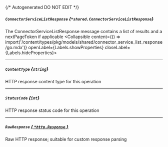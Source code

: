 {/* Autogenerated DO NOT EDIT  */}

##### `ConnectorServiceListResponse` *{`*shared.ConnectorServiceListResponse`}*
The ConnectorServiceListResponse message contains a list of results and a nextPageToken if applicable
<Collapsible content={() => import('/content/types/pkg/models/shared/connector_service_list_response/go.mdx')} openLabel={Labels.showProperties} closeLabel={Labels.hideProperties}>
</Collapsible>

---
##### `ContentType` *{`string`}*
HTTP response content type for this operation

---
##### `StatusCode` *{`int`}*
HTTP response status code for this operation

---
##### `RawResponse` [*{ `*http.Response` }*](https://pkg.go.dev/net/http#Response)
Raw HTTP response; suitable for custom response parsing


